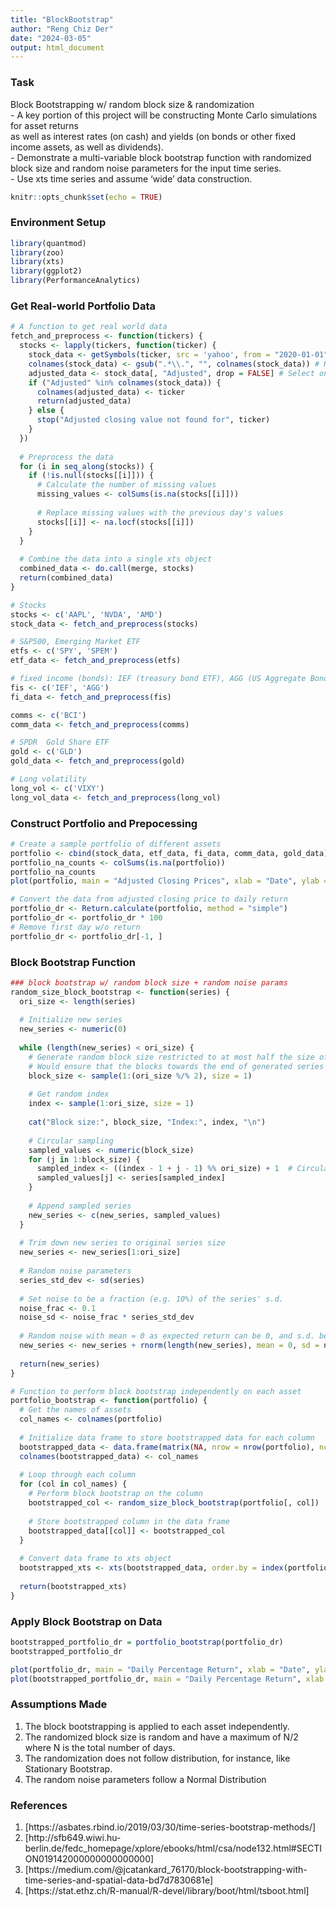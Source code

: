 ```yaml
---
title: "BlockBootstrap"
author: "Reng Chiz Der"
date: "2024-03-05"
output: html_document
---
```

### Task
Block Bootstrapping w/ random block size & randomization  
- A key portion of this project will be constructing Monte Carlo simulations for asset returns  
as well as interest rates (on cash) and yields (on bonds or other fixed income assets, as well as dividends).  
- Demonstrate a multi-variable block bootstrap function with randomized block size and random noise parameters for the input time series.  
- Use xts time series and assume 'wide' data construction.  
```r
knitr::opts_chunk$set(echo = TRUE)
```

### Environment Setup
```r
library(quantmod)
library(zoo)
library(xts)
library(ggplot2)
library(PerformanceAnalytics)
```

### Get Real-world Portfolio Data
```r
# A function to get real world data
fetch_and_preprocess <- function(tickers) {
  stocks <- lapply(tickers, function(ticker) {
    stock_data <- getSymbols(ticker, src = 'yahoo', from = "2020-01-01", to = "2024-01-01", auto.assign = FALSE)
    colnames(stock_data) <- gsub(".*\\.", "", colnames(stock_data)) # Remove the prefix
    adjusted_data <- stock_data[, "Adjusted", drop = FALSE] # Select only the adjusted closing value
    if ("Adjusted" %in% colnames(stock_data)) {
      colnames(adjusted_data) <- ticker
      return(adjusted_data)
    } else {
      stop("Adjusted closing value not found for", ticker)
    }
  })
  
  # Preprocess the data
  for (i in seq_along(stocks)) {
    if (!is.null(stocks[[i]])) {
      # Calculate the number of missing values
      missing_values <- colSums(is.na(stocks[[i]]))
      
      # Replace missing values with the previous day's values
      stocks[[i]] <- na.locf(stocks[[i]])
    }
  }
  
  # Combine the data into a single xts object
  combined_data <- do.call(merge, stocks)
  return(combined_data)
}

# Stocks
stocks <- c('AAPL', 'NVDA', 'AMD')
stock_data <- fetch_and_preprocess(stocks)

# S&P500, Emerging Market ETF
etfs <- c('SPY', 'SPEM')
etf_data <- fetch_and_preprocess(etfs)

# fixed income (bonds): IEF (treasury bond ETF), AGG (US Aggregate Bond ETF)
fis <- c('IEF', 'AGG')
fi_data <- fetch_and_preprocess(fis)

comms <- c('BCI')
comm_data <- fetch_and_preprocess(comms)

# SPDR  Gold Share ETF
gold <- c('GLD')
gold_data <- fetch_and_preprocess(gold)

# Long volatility
long_vol <- c('VIXY')
long_vol_data <- fetch_and_preprocess(long_vol)
```

### Construct Portfolio and Prepocessing
```r
# Create a sample portfolio of different assets
portfolio <- cbind(stock_data, etf_data, fi_data, comm_data, gold_data)
portfolio_na_counts <- colSums(is.na(portfolio))
portfolio_na_counts
plot(portfolio, main = "Adjusted Closing Prices", xlab = "Date", ylab = "Price", col = rainbow(ncol(portfolio)), legend.loc = "topright")

# Convert the data from adjusted closing price to daily return
portfolio_dr <- Return.calculate(portfolio, method = "simple")
portfolio_dr <- portfolio_dr * 100
# Remove first day w/o return
portfolio_dr <- portfolio_dr[-1, ]
```

### Block Bootstrap Function
```r
### block bootstrap w/ random block size + random noise params
random_size_block_bootstrap <- function(series) {
  ori_size <- length(series)
  
  # Initialize new series
  new_series <- numeric(0)
  
  while (length(new_series) < ori_size) {
    # Generate random block size restricted to at most half the size of the original series
    # Would ensure that the blocks towards the end of generated series not smaller
    block_size <- sample(1:(ori_size %/% 2), size = 1)
    
    # Get random index
    index <- sample(1:ori_size, size = 1)
    
    cat("Block size:", block_size, "Index:", index, "\n")
    
    # Circular sampling
    sampled_values <- numeric(block_size)
    for (j in 1:block_size) {
      sampled_index <- ((index - 1 + j - 1) %% ori_size) + 1  # Circular index calculation
      sampled_values[j] <- series[sampled_index]
    }
    
    # Append sampled series
    new_series <- c(new_series, sampled_values)
  }
  
  # Trim down new series to original series size
  new_series <- new_series[1:ori_size]
  
  # Random noise parameters
  series_std_dev <- sd(series)
  
  # Set noise to be a fraction (e.g. 10%) of the series' s.d.
  noise_frac <- 0.1
  noise_sd <- noise_frac * series_std_dev
  
  # Random noise with mean = 0 as expected return can be 0, and s.d. be fraction of the s.d. (volatility)
  new_series <- new_series + rnorm(length(new_series), mean = 0, sd = noise_sd)
  
  return(new_series)
}

# Function to perform block bootstrap independently on each asset
portfolio_bootstrap <- function(portfolio) {
  # Get the names of assets
  col_names <- colnames(portfolio)
  
  # Initialize data frame to store bootstrapped data for each column
  bootstrapped_data <- data.frame(matrix(NA, nrow = nrow(portfolio), ncol = length(col_names)))
  colnames(bootstrapped_data) <- col_names
  
  # Loop through each column
  for (col in col_names) {
    # Perform block bootstrap on the column
    bootstrapped_col <- random_size_block_bootstrap(portfolio[, col])
    
    # Store bootstrapped column in the data frame
    bootstrapped_data[[col]] <- bootstrapped_col
  }
  
  # Convert data frame to xts object
  bootstrapped_xts <- xts(bootstrapped_data, order.by = index(portfolio))
  
  return(bootstrapped_xts)
}
```

### Apply Block Bootstrap on Data
```r
bootstrapped_portfolio_dr = portfolio_bootstrap(portfolio_dr)
bootstrapped_portfolio_dr

plot(portfolio_dr, main = "Daily Percentage Return", xlab = "Date", ylab = "% Return", col = rainbow(ncol(portfolio_dr)), legend.loc = "topright")
plot(bootstrapped_portfolio_dr, main = "Daily Percentage Return", xlab = "Date", ylab = "% Return", col = rainbow(ncol(bootstrapped_portfolio_dr)), legend.loc = "topright")
```

### Assumptions Made
1. The block bootstrapping is applied to each asset independently.
2. The randomized block size is random and have a maximum of N/2 where N is the total number of days.
3. The randomization does not follow distribution, for instance, like Stationary Bootstrap.
4. The random noise parameters follow a Normal Distribution

### References
1. [https://asbates.rbind.io/2019/03/30/time-series-bootstrap-methods/]  
2. [http://sfb649.wiwi.hu-berlin.de/fedc_homepage/xplore/ebooks/html/csa/node132.html#SECTION019142000000000000000]  
3. [https://medium.com/@jcatankard_76170/block-bootstrapping-with-time-series-and-spatial-data-bd7d7830681e]  
4. [https://stat.ethz.ch/R-manual/R-devel/library/boot/html/tsboot.html]  